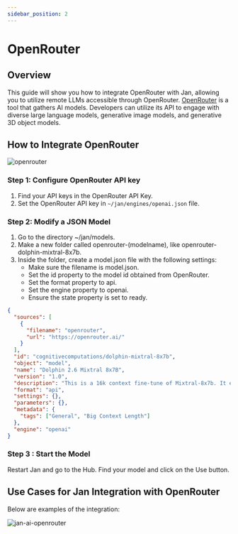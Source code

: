 ```yaml
---
sidebar_position: 2
---
```



# OpenRouter

## Overview

This guide will show you how to integrate OpenRouter with Jan, allowing you to utilize remote LLMs accessible through OpenRouter. [OpenRouter](https://openrouter.ai/docs#quick-start) is a tool that gathers AI models. Developers can utilize its API to engage with diverse large language models, generative image models, and generative 3D object models.

## How to Integrate OpenRouter

<div class="text--center"> 
    <img src={openrouter} width={800} alt="openrouter" />
</div>

### Step 1: Configure OpenRouter API key

1. Find your API keys in the OpenRouter API Key.
2. Set the OpenRouter API key in `~/jan/engines/openai.json` file.

### Step 2: Modify a JSON Model

1. Go to the directory ~/jan/models.
2. Make a new folder called openrouter-(modelname), like openrouter-dolphin-mixtral-8x7b.
3. Inside the folder, create a model.json file with the following settings:
    - Make sure the filename is model.json.
    - Set the id property to the model id obtained from OpenRouter.
    - Set the format property to api.
    - Set the engine property to openai.
    - Ensure the state property is set to ready.

```json title="~/jan/models/openrouter-dolphin-mixtral-8x7b/model.json"
{
  "sources": [
    {
      "filename": "openrouter",
      "url": "https://openrouter.ai/"
    }
  ],
  "id": "cognitivecomputations/dolphin-mixtral-8x7b",
  "object": "model",
  "name": "Dolphin 2.6 Mixtral 8x7B",
  "version": "1.0",
  "description": "This is a 16k context fine-tune of Mixtral-8x7b. It excels in coding tasks due to extensive training with coding data and is known for its obedience, although it lacks DPO tuning. The model is uncensored and is stripped of alignment and bias. It requires an external alignment layer for ethical use. Users are cautioned to use this highly compliant model responsibly, as detailed in a blog post about uncensored models at erichartford.com/uncensored-models.",
  "format": "api",
  "settings": {},
  "parameters": {},
  "metadata": {
    "tags": ["General", "Big Context Length"]
  },
  "engine": "openai"
}
```
 
### Step 3 : Start the Model

Restart Jan and go to the Hub. Find your model and click on the Use button.

## Use Cases for Jan Integration with OpenRouter
Below are examples of the integration:

<div class="text--center"> 
    <img src={openrouterGIF} width={800} alt="jan-ai-openrouter" />
</div>